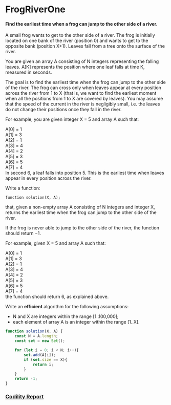 # FrogRiverOne
#### Find the earliest time when a frog can jump to the other side of a river.

A small frog wants to get to the other side of a river. The frog is initially located on one bank of the river (position 0) and wants to get to the opposite bank (position X+1). Leaves fall from a tree onto the surface of the river.

You are given an array A consisting of N integers representing the falling leaves. A[K] represents the position where one leaf falls at time K, measured in seconds.

The goal is to find the earliest time when the frog can jump to the other side of the river. The frog can cross only when leaves appear at every position across the river from 1 to X (that is, we want to find the earliest moment when all the positions from 1 to X are covered by leaves). You may assume that the speed of the current in the river is negligibly small, i.e. the leaves do not change their positions once they fall in the river.

For example, you are given integer X = 5 and array A such that:

  A[0] = 1  
  A[1] = 3  
  A[2] = 1  
  A[3] = 4  
  A[4] = 2  
  A[5] = 3  
  A[6] = 5  
  A[7] = 4  
In second 6, a leaf falls into position 5. This is the earliest time when leaves appear in every position across the river.

Write a function:

    function solution(X, A);

that, given a non-empty array A consisting of N integers and integer X, returns the earliest time when the frog can jump to the other side of the river.

If the frog is never able to jump to the other side of the river, the function should return −1.

For example, given X = 5 and array A such that:

  A[0] = 1  
  A[1] = 3  
  A[2] = 1  
  A[3] = 4  
  A[4] = 2  
  A[5] = 3  
  A[6] = 5  
  A[7] = 4  
the function should return 6, as explained above.

Write an **efficient** algorithm for the following assumptions:

- N and X are integers within the range [1..100,000];
- each element of array A is an integer within the range [1..X].


```javascript
function solution(X, A) {
    const N = A.length;
    const set = new Set();

    for (let i = 0; i < N; i++){
        set.add(A[i]);
        if (set.size == X){
            return i;
        }
    }
    return -1;
}
```

### [Codility Report](https://app.codility.com/demo/results/training2FHHKT-67G/)
